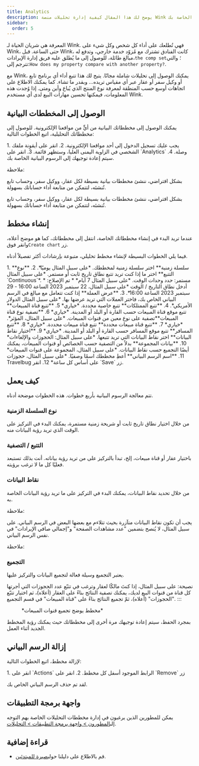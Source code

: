```yaml
---
title: Analytics
description: يوضح لك هذا المقال كيفية إدارة تحليلات منصة Wink الخاصة بك.
sidebar:
  order: 5
---
```


المعرفة هي شريان الحياة لـ Wink. فهي تُطلعك على أداء كل شخص وكل شيء على Wink، حتى الساعة. قبل Wink، كانت الفنادق تشترك مع مُزوّد خدمة خارجي، وتدفع له مبالغ طائلة، للوصول إلى ما يُطلق عليه فريق إدارة الإيرادات،`the comp set`؛ والتي تترجم إلى:`How does my property compare with another property?`.

مع Wink، يمكنك الوصول إلى تحليلات شاملة مجانًا. يتيح لك هذا تتبع أداء أي برنامج تابع أو وكيل سفر أو عقار عبر أي مقياس تريده... وبقدر ما تشاء. كما يمكنك الاطلاع على اتجاهات أوسع حسب المنطقة لمعرفة نوع المنتج الذي يُباع وأين ومتى. إذا وُجدت هذه المعلومات، فيمكنها تحسين مهارات البيع لدى أي مستخدم Wink.

## الوصول إلى المخططات البيانية

يمكنك الوصول إلى مخططاتك البيانية من أيٍّ من مواقعنا الإلكترونية. للوصول إلى مخططاتك التحليلية، اتبع الخطوات التالية:

<Steps>
  1. يجب عليك تسجيل الدخول إلى أحد مواقعنا الإلكترونية.
  2. انقر على أيقونة ملفك الشخصي في الزاوية اليمنى العليا، وستظهر قائمة.
  3. انقر على `Analytics` وصلة.
  4. سيتم إعادة توجيهك إلى الرسوم البيانية الخاصة بك.
</Steps>


ملاحظة:

بشكل افتراضي، ننشئ مخططات بيانية بسيطة لكل عقار، ووكيل سفر، وحساب تابع تُنشئه، لتتمكن من متابعة أداء حساباتك بسهولة.


بشكل افتراضي، ننشئ مخططات بيانية بسيطة لكل عقار، ووكيل سفر، وحساب تابع تُنشئه، لتتمكن من متابعة أداء حساباتك بسهولة.

## إنشاء مخطط

عندما تريد البدء في إنشاء مخططاتك الخاصة، انتقل إلى مخططاتك، كما هو موضح أعلاه، وانقر فوق`Create chart` زر.

فيما يلي الخطوات البسيطة لإنشاء مخطط تحليلي، متبوعة بإرشادات أكثر تفصيلاً أدناه.

<Steps>
  1. **سلسلة زمنية** اختر سلسلة زمنية لمخططك. *على سبيل المثال يوميًا*.
  2. **نوع التتبع** اختر ما إذا كنت تريد تتبع نطاق تاريخ ثابت أو مستمر. *على سبيل المثال `Continuous`*.
     * مستمر: حدد وحدات الوقت. *على سبيل المثال 7 أيام*
     * تم الإصلاح: أدخل نطاق التاريخ / الوقت *على سبيل المثال، 22 سبتمبر 2023 الساعة 16:00 - 29 سبتمبر 2023 الساعة 16:00*.
  3. **عرض العملة** إذا كنت تتعامل مع مبالغ في الرسم البياني الخاص بك، فاختر العملات التي تريد عرضها بها. *على سبيل المثال الدولار الأمريكي*.
  4. **تتبع الممتلكات** تتبع خاصية محددة. *خياري*
  5. **تتبع قناة المبيعات** تتبع موقع قناة المبيعات حسب القارة أو البلد أو المدينة. *خياري*
  6. **تصفية نوع قناة المبيعات**تصفية على نوع معين من قنوات المبيعات. *على سبيل المثال، المؤثر*. *خياري*
  7. **تتبع قناة مبيعات محددة** تتبع قناة مبيعات محددة. *خياري*
  8. **تتبع المسافر** تتبع موقع المسافر حسب القارة أو البلد أو المدينة. *خياري*
  9. **اختيار نقاط البيانات** اختر نقاط البيانات التي تريد تتبعها. *على سبيل المثال: الحجوزات والإلغاءات*
  10. **بيانات المجموعة** بدلاً من التصفية حسب الخصائص أو قنوات المبيعات، يمكنك أيضًا التجميع حسب نقاط البيانات. *على سبيل المثال، المجموعة على قنوات المبيعات*
  11. **اسم الرسم البياني** أعطِ مخططك اسمًا وصفيًا. *على سبيل المثال، حجوزات Travelbug على أساس كل ساعة*
  12. انقر `Save` زر.
</Steps>


## كيف يعمل

تتم معالجة الرسوم البيانية بأربع خطوات. هذه الخطوات موضحة أدناه.

### نوع السلسلة الزمنية

من خلال اختيار نطاق تاريخ ثابت أو شريحة زمنية مستمرة، يمكنك البدء في التركيز على الوقت الذي تريد رؤية البيانات منه.

### التتبع / التصفية

باختيار عقار أو قناة مبيعات، إلخ، تبدأ بالتركيز على من تريد رؤية بياناته. أنت بذلك تستبعد فعليًا كل ما لا ترغب برؤيته.

### نقاط البيانات

من خلال تحديد نقاط البيانات، يمكنك البدء في التركيز على ما تريد رؤية البيانات الخاصة به.

ملاحظة:

يجب أن تكون نقاط البيانات متآزرة بحيث تتلاءم مع بعضها البعض في الرسم البياني. على سبيل المثال، لا يُنصح بتضمين "عدد مشاهدات الصفحة" و"إجمالي صافي الإيرادات" في نفس الرسم البياني.


ملاحظة:

### التجميع<Badge text="New" variant="note" />


يعتبر التجميع وسيلة فعالة لتجميع البيانات والتركيز عليها.

نصيحة: على سبيل المثال، إذا كنتَ مالكًا لعقار وترغب في تتبّع عدد الحجوزات التي أجرتها كل قناة من قنوات البيع لديك، يمكنك تصفية النتائج بناءً على العقار (أعلاه)، ثم اختيار تتبّع "الحجوزات" (أعلاه)، ثمّ تجميع النتائج بناءً على "قناة المبيعات" في قسم التجميع.
:::

<figure>
  <CloudinaryImage width="700" height="219" resize="scale" quality="best" alt="مخطط التحليلات" src="academy/analytics" errorImage="noimage_opaque_nyrtl0.png" />

  <figcaption>*مخطط يوضح تجميع قنوات المبيعات*</figcaption>
</figure>


بمجرد الحفظ، سيتم إعادة توجيهك مرة أخرى إلى مخططاتك حيث يمكنك رؤية المخطط الجديد أثناء العمل.

## إزالة الرسم البياني

لإزالة مخطط، اتبع الخطوات التالية:

<Steps>
  1. انقر على `Actions` الرابط الموجود أسفل كل مخطط.
  2. انقر على `Remove` زر
</Steps>


لقد تم حذف الرسم البياني الخاص بك.

## واجهة برمجة التطبيقات

يمكن للمطورين الذين يرغبون في إدارة مخططات التحليلات الخاصة بهم التوجه إلى[المطورون > واجهة برمجة التطبيقات > التحليلات](/developers/apis/#analytics-api).

## قراءة إضافية

* قم بالاطلاع على دليلنا حول[بصيرة للمبتدئين](/guides/insight-for-dummies).

